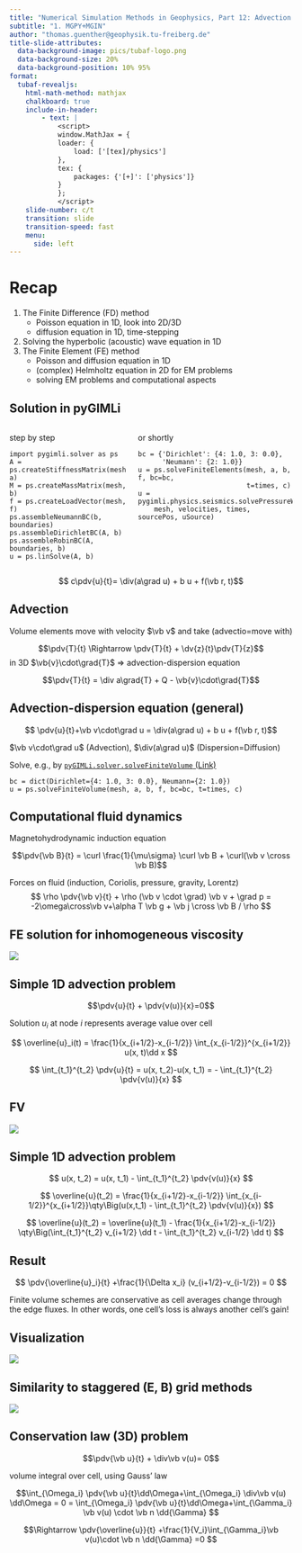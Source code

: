 ```yaml
---
title: "Numerical Simulation Methods in Geophysics, Part 12: Advection problems and the Finite Volume Method"
subtitle: "1. MGPY+MGIN"
author: "thomas.guenther@geophysik.tu-freiberg.de"
title-slide-attributes:
  data-background-image: pics/tubaf-logo.png
  data-background-size: 20%
  data-background-position: 10% 95%
format:
  tubaf-revealjs:
    html-math-method: mathjax
    chalkboard: true
    include-in-header:
        - text: |
            <script>
            window.MathJax = {
            loader: {
                load: ['[tex]/physics']
            },
            tex: {
                packages: {'[+]': ['physics']}
            }
            };
            </script>
    slide-number: c/t
    transition: slide
    transition-speed: fast
    menu: 
      side: left
--- 
```

# Recap

1. The Finite Difference (FD) method
   * Poisson equation in 1D, look into 2D/3D
   * diffusion equation in 1D, time-stepping 
1. Solving the hyperbolic (acoustic) wave equation in 1D
1. The Finite Element (FE) method
   * Poisson and diffusion equation in 1D
   * (complex) Helmholtz equation in 2D for EM problems
   * solving EM problems and computational aspects

## Solution in pyGIMLi

:::: {.columns}
::: {.column}
step by step
```
import pygimli.solver as ps
A = ps.createStiffnessMatrix(mesh, a)
M = ps.createMassMatrix(mesh, b)
f = ps.createLoadVector(mesh, f)
ps.assembleNeumannBC(b, boundaries)
ps.assembleDirichletBC(A, b)
ps.assembleRobinBC(A, boundaries, b)
u = ps.linSolve(A, b)
```
:::
::: {.column}
or shortly

```
bc = {'Dirichlet': {4: 1.0, 3: 0.0},
      'Neumann': {2: 1.0}}
u = ps.solveFiniteElements(mesh, a, b, f, bc=bc, 
                           t=times, c)
u = pygimli.physics.seismics.solvePressureWave(
    mesh, velocities, times, sourcePos, uSource)
```
:::
::::

$$ c\pdv{u}{t}= \div(a\grad u) + b u + f(\vb r, t)$$

## Advection

Volume elements move with velocity $\vb v$ and take (advectio=move with)

$$\pdv{T}{t} \Rightarrow \pdv{T}{t} + \dv{z}{t}\pdv{T}{z}$$ 
in 3D $\vb{v}\cdot\grad{T}$ $\Rightarrow$ advection-dispersion equation

$$\pdv{T}{t} = \div a\grad{T} + Q - \vb{v}\cdot\grad{T}$$

## Advection-dispersion equation (general)
$$ \pdv{u}{t}+\vb v\cdot\grad u = \div(a\grad u) + b u + f(\vb r, t)$$

$\vb v\cdot\grad u$ (Advection), $\div(a\grad u)$ (Dispersion=Diffusion)

Solve, e.g., by [`pyGIMLi.solver.solveFiniteVolume` (Link)](https://www.pygimli.org/pygimliapi/_generated/pygimli.solver.html#pygimli.solver.solveFiniteVolume)

```
bc = dict(Dirichlet={4: 1.0, 3: 0.0}, Neumann={2: 1.0})
u = ps.solveFiniteVolume(mesh, a, b, f, bc=bc, t=times, c)
```

## Computational fluid dynamics

Magnetohydrodynamic induction equation

$$\pdv{\vb B}{t} =  \curl \frac{1}{\mu\sigma} \curl \vb B + \curl(\vb v \cross \vb B)$$

Forces on fluid (induction, Coriolis, pressure, gravity, Lorentz)
$$ \rho \pdv{\vb v}{t} + \rho (\vb v \cdot \grad) \vb v + \grad p = -2\omega\cross\vb v+\alpha T \vb g + \vb j \cross \vb B / \rho $$

## FE solution for inhomogeneous viscosity

![](pics/morra10_1.png){fig-align="center"}

## Simple 1D advection problem

$$\pdv{u}{t} + \pdv{v(u)}{x}=0$$

Solution $u_i$ at node $i$ represents average value over cell

$$ \overline{u}_i(t) = \frac{1}{x_{i+1/2}-x_{i-1/2}} \int_{x_{i-1/2}}^{x_{i+1/2}} u(x, t)\dd x $$

$$ \int_{t_1}^{t_2} \pdv{u}{t} = u(x, t_2)-u(x, t_1) = - \int_{t_1}^{t_2} \pdv{v(u)}{x} $$ 

## FV

![](pics/finite_volume.png)

## Simple 1D advection problem

$$ u(x, t_2) = u(x, t_1) - \int_{t_1}^{t_2} \pdv{v(u)}{x} $$ 

$$ \overline{u}(t_2) = \frac{1}{x_{i+1/2}-x_{i-1/2}} \int_{x_{i-1/2}}^{x_{i+1/2}}\qty\Big(u(x,t_1) - \int_{t_1}^{t_2} \pdv{v(u)}{x})  $$

$$ \overline{u}(t_2) = \overline{u}(t_1) - \frac{1}{x_{i+1/2}-x_{i-1/2}}
\qty\Big(\int_{t_1}^{t_2} v_{i+1/2} \dd t - \int_{t_1}^{t_2} v_{i-1/2} \dd t) $$

## Result

$$ \pdv{\overline{u}_i}{t} +\frac{1}{\Delta x_i} (v_{i+1/2}-v_{i-1/2}) = 0 $$

::: {.callout-note}
Finite volume schemes are conservative as cell averages change through the edge fluxes. In other words, one cell's loss is always another cell's gain! 
:::

## Visualization

![](pics/ave_demo.png){fig-align="center"}

## Similarity to staggered (E, B) grid methods

![](pics/morra10_2.png){fig-align="center"}

## Conservation law (3D) problem

$$\pdv{\vb u}{t} + \div\vb v(u)= 0$$

volume integral over cell, using Gauss' law

$$\int_{\Omega_i} \pdv{\vb u}{t}\dd\Omega+\int_{\Omega_i} \div\vb v(u) \dd\Omega = 0 = 
\int_{\Omega_i} \pdv{\vb u}{t}\dd\Omega+\int_{\Gamma_i} \vb v(u) \cdot \vb n \dd{\Gamma} $$

$$\Rightarrow \pdv{\overline{u}}{t} +\frac{1}{V_i}\int_{\Gamma_i}\vb v(u)\cdot \vb n \dd{\Gamma} =0  $$
